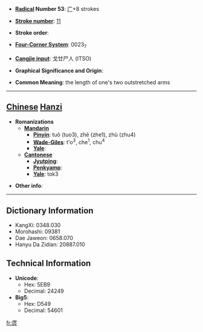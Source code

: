 * '''[[Wiktionary:Chinese radical index| Radical]] Number 53''': [[Wiktionary:Chinese radical index 广|广]]+8 strokes

* '''[[Wiktionary:Chinese total strokes index|Stroke number]]''': [[Wiktionary:Chinese total strokes index 11|11]]

* '''Stroke order''': 

* '''[[Wiktionary:Chinese four corner index|Four-Corner System]]''': 0023<sub>7</sub>

* '''[[Wiktionary:Chinese Cangjie index|Cangjie input]]''': 戈廿尸人 (ITSO)

* '''Graphical Significance and Origin''': 

* '''Common Meaning''': the length of one's two outstretched arms

----

== [[Chinese]] [[Hanzi]] ==

* '''Romanizations'''
** '''[[Mandarin]]'''
*** '''[[Pinyin]]''': tuǒ (tuo3), zhē (zhe1), zhù (zhu4)
*** '''[[Wade-Giles]]''': t'o<sup>3</sup>, che<sup>1</sup>, chu<sup>4</sup>
*** '''[[Yale]]''': 
** '''[[Cantonese]]'''
*** '''[[Jyutping]]''':
*** '''[[Penkyamp]]''': 
*** '''[[Yale]]''': tok3

* '''Other info''': 

----

== Dictionary Information ==

* KangXi: 0348.030
* Morohashi: 09381
* Dae Jaweon: 0658.070
* Hanyu Da Zidian: 20887.010

== Technical Information ==

* '''Unicode''':
** Hex: 5EB9
** Decimal: 24249
* '''Big5''':
** Hex: D549
** Decimal: 54601

[[fr:庹]]